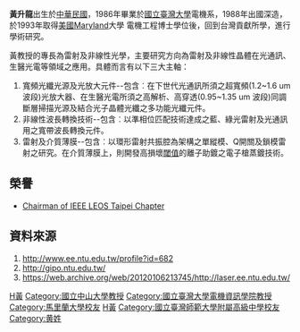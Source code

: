 {{Infobox_officeholder
| name = 黃升龍
| image name = <!-- 檔案不存在 slhuang_l.jpg -->
| width = 250px
| now = 中華民國（台灣）學者
| period =
| Sex = 男 
| Native place = {{ROC}}
| date of birth = {{birth date and age|1964|11|27}}
| place of birth = {{ROC}}
| educate = 
* Dept. Elec. Eng., University of Maryland, College Park<br /><span style="color: blue;">(1993年)</span>
* Dept. Elec. Eng., University of Maryland, College Park<br /><span style="color: blue;">(1990年)</span>
* Dept. Elec. Eng., National Taiwan University<br /><span style="color: blue;">(1986年)</span>
| past = 
* 國立臺灣大學 光電所 所長<br /><span style="color: blue;">(2007年8月- 2010年7月)</span>
* 國立臺灣大學 光電所 教授<br /><span style="color: blue;">(2006年2月- 迄今)</span>
* 國立中山大學 光電所 所長<br /><span style="color: blue;">(2003年4月-2006年1月)</span>
* Chairman of IEEE LEOS Taipei Chapter<br /><span style="color: blue;">(2005年-2006年)</span>
* 國立中山大學 光電所 教授<br /><span style="color: blue;">(1999年-2006年2月)</span>
* 國立中山大學 光電所 助理教授、副教授<br /><span style="color: blue;">(1993年-1999)</span>
}}
'''黃升龍'''{{BD|1964年|catIdx=Huang黃}}出生於[[中華民國|中華民國]]，1986年畢業於[[國立臺灣大學|國立臺灣大學]]電機系，1988年出國深造，於1993年取得[[美國|美國]]Maryland大學 電機工程博士學位後，回到台灣貢獻所學，進行學術研究。

黃教授的專長為雷射及非線性光學，主要研究方向為雷射及非線性晶體在光通訊、生醫光電等領域之應用。具體而言有以下三大主軸：
# 寬頻光纖光源及光放大元件--包含︰在下世代光通訊所須之超寬頻(1.2~1.6 um 波段)光放大器、在生醫光電所須之高解析、高穿透(0.95~1.35 um 波段)同調斷層掃描光源及結合光子晶體光纖之多功能光纖元件。
# 非線性波長轉換技術--包含︰以準相位匹配技術達成之藍、綠光雷射及光通訊用之寬帶波長轉換元件。
# 雷射及介質薄膜--包含︰以環形雷射共振腔為架構之單縱模、Q開關及鎖模雷射之研究。在介質薄膜上，則開發高損壞[[閾值|閾值]]的離子助鍍之電子槍蒸鍍技術。

== 榮譽 ==
* [[Chairman_of_IEEE_LEOS_Taipei_Chapter|Chairman of IEEE LEOS Taipei Chapter]]

==資料來源==
# http://www.ee.ntu.edu.tw/profile?id=682 {{Wayback|url=http://www.ee.ntu.edu.tw/profile?id=682 |date=20161018194144 }}
# http://gipo.ntu.edu.tw/ {{Wayback|url=http://gipo.ntu.edu.tw/ |date=20201129015207 }}
# https://web.archive.org/web/20120106213745/http://laser.ee.ntu.edu.tw/
{{Refimprove |time=2010-09-26T09:41:54+00:00 }}
[[Category:台灣電機工程學家|H黃]]
[[Category:國立中山大學教授|Category:國立中山大學教授]]
[[Category:國立臺灣大學電機資訊學院教授|Category:國立臺灣大學電機資訊學院教授]]
[[Category:馬里蘭大學校友|Category:馬里蘭大學校友]]
[[Category:國立臺灣大學電機資訊學院校友|H黃]]
[[Category:國立臺灣師範大學附屬高級中學校友|Category:國立臺灣師範大學附屬高級中學校友]]
[[Category:黄姓|Category:黄姓]]